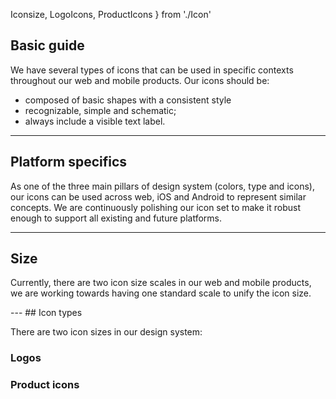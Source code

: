   Iconsize,
  LogoIcons,
  ProductIcons
} from './Icon'

<Meta title="Style/Icon/Overview" />

## Basic guide

We have several types of icons that can be used in specific contexts throughout our web and mobile products. Our icons should be:

- composed of basic shapes with a consistent style 
- recognizable, simple and schematic;
- always include a visible text label.

---

## Platform specifics

As one of the three main pillars of design system (colors, type and icons), our icons can be used across web, iOS and Android to represent similar concepts.
We are continuously polishing our icon set to make it robust enough to support all existing and future platforms.

---

## Size

Currently, there are two icon size scales in our web and mobile products, we are working towards having one standard scale to unify the icon size. 

<Iconsize/>
---
## Icon types

There are two icon sizes in our design system: 

### Logos
<LogoIcons/>

### Product icons
<ProductIcons/>